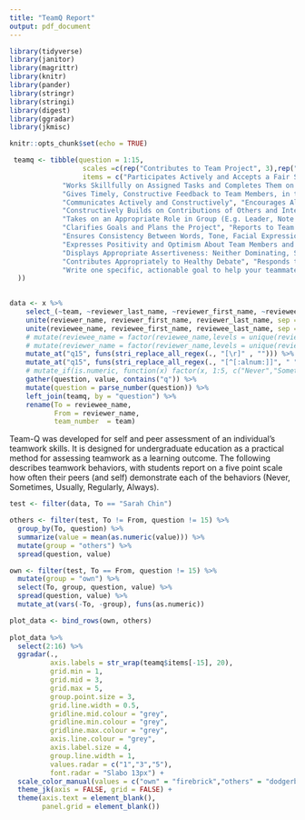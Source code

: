 ```yaml
---
title: "TeamQ Report"
output: pdf_document
---
```


```r

library(tidyverse)
library(janitor)
library(magrittr)
library(knitr)
library(pander)
library(stringr)
library(stringi)
library(digest)
library(ggradar)
library(jkmisc)

knitr::opts_chunk$set(echo = TRUE)

 teamq <- tibble(question = 1:15, 
                  scales =c(rep("Contributes to Team Project", 3),rep("Facilitates Contibutions of Others",3),rep("Planning and Management",3),rep("Fosters a Team Climate",2),rep("Manages Potential Conflict",3),"Suggestions to Improve"),
                  items = c("Participates Actively and Accepts a Fair Share of the Group Work", 
             "Works Skillfully on Assigned Tasks and Completes Them on Time", 
             "Gives Timely, Constructive Feedback to Team Members, in the Appropriate Format", 
             "Communicates Actively and Constructively", "Encourages All Perspective be Considered and Acknowledges Contributions of Others", 
             "Constructively Builds on Contributions of Others and Integrates Own Work with Work of Others", 
             "Takes on an Appropriate Role in Group (E.g. Leader, Note Taker)", 
             "Clarifies Goals and Plans the Project", "Reports to Team on Progress", 
             "Ensures Consistency Between Words, Tone, Facial Expression and Body Language", 
             "Expresses Positivity and Optimism About Team Members and Project", 
             "Displays Appropriate Assertiveness: Neither Dominating, Submissive, nor Passive Aggressive", 
             "Contributes Appropriately to Healthy Debate", "Responds to and Manages Direct/Indirect Conflict Constructively and Effectively",
             "Write one specific, actionable goal to help your teammate improve their teamwork competency"
  ))
  
```


```r
data <- x %>%
    select_(~team, ~reviewer_last_name, ~reviewer_first_name, ~reviewee_last_name, ~reviewee_first_name, ~contains("q")) %>% 
    unite(reviewer_name, reviewer_first_name, reviewer_last_name, sep = " ") %>% 
    unite(reviewee_name, reviewee_first_name, reviewee_last_name, sep = " ") %>% 
    # mutate(reviewee_name = factor(reviewee_name,levels = unique(reviewee_name))) %>% 
    # mutate(reviewer_name = factor(reviewer_name,levels = unique(reviewer_name))) %>% 
    mutate_at("q15", funs(stri_replace_all_regex(., "[\r]" , ""))) %>% 
    mutate_at("q15", funs(stri_replace_all_regex(., "[^[:alnum:]]", " "))) %>%
    # mutate_if(is.numeric, function(x) factor(x, 1:5, c("Never","Sometimes","Ususally","Regularly","Always"))) %>% 
    gather(question, value, contains("q")) %>% 
    mutate(question = parse_number(question)) %>% 
    left_join(teamq, by = "question") %>% 
    rename(To = reviewee_name,
           From = reviewer_name,
           team_number  = team)
```

Team-Q was developed for self and peer assessment of an individual's teamwork skills. It is designed for undergraduate education as a practical method for assessing teamwork as a learning outcome. The following describes teamwork behaviors, with students report on a five point scale how often their peers (and self) demonstrate each of the behaviors (Never, Sometimes, Usually, Regularly, Always). 

```r
test <- filter(data, To == "Sarah Chin")

others <- filter(test, To != From, question != 15) %>% 
  group_by(To, question) %>% 
  summarize(value = mean(as.numeric(value))) %>% 
  mutate(group = "others") %>% 
  spread(question, value)

own <- filter(test, To == From, question != 15) %>% 
  mutate(group = "own") %>% 
  select(To, group, question, value) %>% 
  spread(question, value) %>% 
  mutate_at(vars(-To, -group), funs(as.numeric))

plot_data <- bind_rows(own, others) 
  
plot_data %>%
  select(2:16) %>%
  ggradar(., 
          axis.labels = str_wrap(teamq$items[-15], 20),
          grid.min = 1,
          grid.mid = 3,
          grid.max = 5,
          group.point.size = 3,
          grid.line.width = 0.5,
          gridline.mid.colour = "grey",
          gridline.min.colour = "grey",
          gridline.max.colour = "grey",
          axis.line.colour = "grey",
          axis.label.size = 4,
          group.line.width = 1,
          values.radar = c("1","3","5"),
          font.radar = "Slabo 13px") +
  scale_color_manual(values = c("own" = "firebrick","others" = "dodgerblue")) +
  theme_jk(axis = FALSE, grid = FALSE) +
  theme(axis.text = element_blank(),
        panel.grid = element_blank())
```
